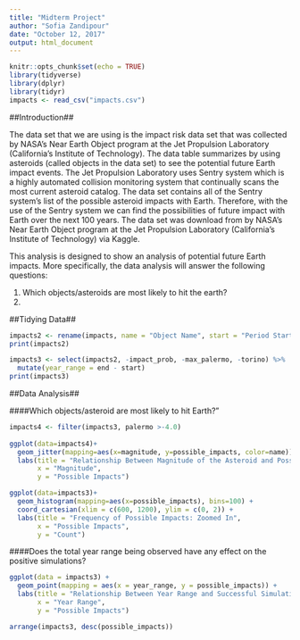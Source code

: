 ```yaml
---
title: "Midterm Project"
author: "Sofia Zandipour"
date: "October 12, 2017"
output: html_document
---
```


```r
knitr::opts_chunk$set(echo = TRUE)
library(tidyverse)
library(dplyr)
library(tidyr)
impacts <- read_csv("impacts.csv")
```

##Introduction##

  The data set that we are using is the impact risk data set that was collected by NASA's Near Earth Object program at the Jet Propulsion Laboratory (California’s Institute of Technology).  The data table summarizes by using asteroids (called objects in the data set) to see the potential future Earth impact events. The Jet Propulsion Laboratory uses Sentry system which is a highly automated collision monitoring system that continually scans the most current asteroid catalog. The data set contains all of the Sentry system’s list of the possible asteroid impacts with Earth. Therefore, with the use of the Sentry system we can find the possibilities of future impact with Earth over the next 100 years. The data set was download from by NASA's Near Earth Object program at the Jet Propulsion Laboratory (California’s Institute of Technology) via Kaggle. 

This analysis is designed to show an analysis of potential future Earth impacts. More specifically, the data analysis will answer the following questions:

1.	Which objects/asteroids are most likely to hit the earth? 
2.	




##Tidying Data##
```r
impacts2 <- rename(impacts, name = "Object Name", start = "Period Start", end = "Period End", possible_impacts = "Possible Impacts", impact_prob = "Cumulative Impact Probability", velocity = "Asteroid Velocity", magnitude = "Asteroid Magnitude", diameter = "Asteroid Diameter (km)", palermo = "Cumulative Palermo Scale", max_palermo = "Maximum Palermo Scale", torino = "Maximum Torino Scale") %>%
print(impacts2)
```

```r
impacts3 <- select(impacts2, -impact_prob, -max_palermo, -torino) %>%
  mutate(year_range = end - start)
print(impacts3)
```

##Data Analysis##

####Which objects/asteroid are most likely to hit Earth?"
```r
impacts4 <- filter(impacts3, palermo >-4.0)
  
ggplot(data=impacts4)+
  geom_jitter(mapping=aes(x=magnitude, y=possible_impacts, color=name)) +
  labs(title = "Relationship Between Magnitude of the Asteroid and Possible Impacts",
       x = "Magnitude",
       y = "Possible Impacts")
```

```r
ggplot(data=impacts3)+
  geom_histogram(mapping=aes(x=possible_impacts), bins=100) + 
  coord_cartesian(xlim = c(600, 1200), ylim = c(0, 2)) +
  labs(title = "Frequency of Possible Impacts: Zoomed In",
       x = "Possible Impacts",
       y = "Count")
```


####Does the total year range being observed have any effect on the positive simulations?
```r
ggplot(data = impacts3) +
  geom_point(mapping = aes(x = year_range, y = possible_impacts)) +
  labs(title = "Relationship Between Year Range and Successful Simulations",
       x = "Year Range",
       y = "Possible Impacts")
```

```r
arrange(impacts3, desc(possible_impacts))
```

